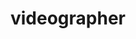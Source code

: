 ---
name: Sophia Stueven 
active: false
title: videographer
#only enter a phone number if they're client facing
details:
  - almaMater: university of nebraska-lincoln
  - pronoun: she/her
  - joinedPB: May 2021

socials:
  # facebook: Url
  # twitter: Url
  # personalWebsite: Url
  # etsy: Url
headshotFun: /img/team/pixel-bakery-sophia-stueven-silly.jpg
headshotSmiling: /img/team/pixel-bakery-sophia-stueven-silly.jpg
headshotSerious: /img/team/pixel-bakery-sophia-stueven-silly.jpg
---